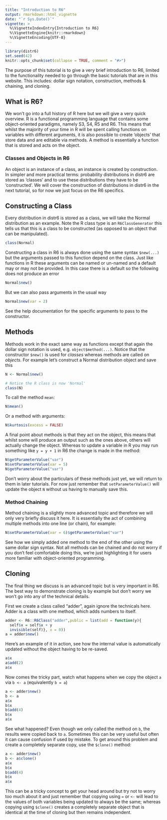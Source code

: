 ```yaml
---
title: "Introduction to R6"
output: rmarkdown::html_vignette
date: "`r Sys.Date()`"
vignette: >
  %\VignetteIndexEntry{Introduction to R6}
  %\VignetteEngine{knitr::rmarkdown}
  %\VignetteEncoding{UTF-8}
---
```


```r
library(distr6)
set.seed(42)
knitr::opts_chunk$set(collapse = TRUE, comment = "#>")
```

The purpose of this tutorial is to give a very brief introduction to R6, limited to the functionality needed to go through the basic tutorials that are in this website. This includes: dollar sign notation, construction, methods & chaining, and cloning.


## What is R6?

We won't go into a full history of R here but we will give a very quick overview. R is a functional programming language that contains some object-oriented paradigms, namely S3, S4, R5 and R6. This means that whilst the majority of your time in R will be spent calling functions on variables with different arguments, it is also possible to create 'objects' that store data and are editable via methods. A method is essentially a function that is stored and acts on the object.

### Classes and Objects in R6

An object is an instance of a class, an instance is created by construction. In simpler and more practical terms: probability distributions in distr6 are stored as 'classes' and to use these distributions they have to be 'constructed'. We will cover the construction of distributions in distr6 in the next tutorial, so for now we just focus on the R6 specifics.

## Constructing a Class

Every distribution in distr6 is stored as a class, we will take the Normal distribution as an example. Note the R class type is an `R6ClassGenerator` this tells us that this is a class to be constructed (as opposed to an object that can be manipulated).
```r
class(Normal)
```

Constructing a class in R6 is always done using the same syntax `$new(...)` but the arguments passed to this function depend on the class. Just like functions in R these arguments can be named or un-named and a default may or may not be provided. In this case there is a default so the following does not produce an error
```r
Normal$new()
```

But we can also pass arguments in the usual way
```r
Normal$new(var = 2)
```
See the help documentation for the specific arguments to pass to the constructor.

## Methods

Methods work in the exact same way as functions except that again the dollar sign notation is used, e.g. `object$method(...)`. Notice that the constructor `$new()` is used for *classes* whereas methods are called on *objects*. For example let's construct a Normal distribution object and save this 
```r
N <- Normal$new()

# Notice the R class is now 'Normal'
class(N)
```

To call the method `mean`:
```r
N$mean()
```
Or a method with arguments:
```r
N$kurtosis(excess = FALSE)
```

A final point about methods is that they act on the object, this means that whilst some will produce an output such as the ones above, others will actually change the object. Whereas to update a variable in R you may run something like `y = y + 1` in R6 the change is made in the method:
```r
N$getParameterValue("var")
N$setParameterValue(var = 5)
N$getParameterValue("var")
```
Don't worry about the particulars of these methods just yet, we will return to them in later tutorials. For now just remember that `setParameterValue()` will update the object `N` without us having to manually save this.

### Method Chaining

Method chaining is a slightly more advanced topic and therefore we will only very briefly discuss it here. It is essentially the act of combining multiple methods into one line (or chain), for example:
```r
N$setParameterValue(var = 6)$getParameterValue("var")
```
See how we simply added one method to the end of the other using the same dollar sign syntax. Not all methods can be chained and do not worry if you don't feel comfortable doing this, we're just highlighting it for users more familiar with object-oriented programming.

## Cloning

The final thing we discuss is an advanced topic but is very important in R6. The best way to demonstrate cloning is by example but don't worry we won't go into any of the technical details.

First we create a class called "adder", again ignore the technicals here. Adder is a class with one method, which adds numbers to itself. 
```r
adder <- R6::R6Class("adder",public = list(add = function(y){
  self$x = self$x + y
  invisible(self)}, x = 0))
a = adder$new()
```

Here's an example of it in action, see how the internal value is automatically updated without the object having to be re-saved.
```r
a$x
a$add(2)
a$x
```

Now comes the tricky part, watch what happens when we copy the object `a` via `b <- a` (equivalently `b = a`)
```r
a <- adder$new()
b <- a
a$x
b$x
b$add(4)
b$x
a$x
```

See what happened? Even though we only called the method on `b`, the results were copied back to `a`. Sometimes this can be very useful but often it can cause confusion if used by mistake. To get around this problem and create a completely separate copy, use the `$clone()` method:

```r
a <- adder$new()
b <- a$clone()
a$x
b$x
b$add(4)
b$x
a$x
```

This can be a tricky concept to get your head around but try not to worry too much about it and just remember that copying using `=` or `<-` will lead to the values of both variables being updated to always be the same; whereas copying using `$clone()` creates a completely separate object that is identical at the time of cloning but then remains independent.

